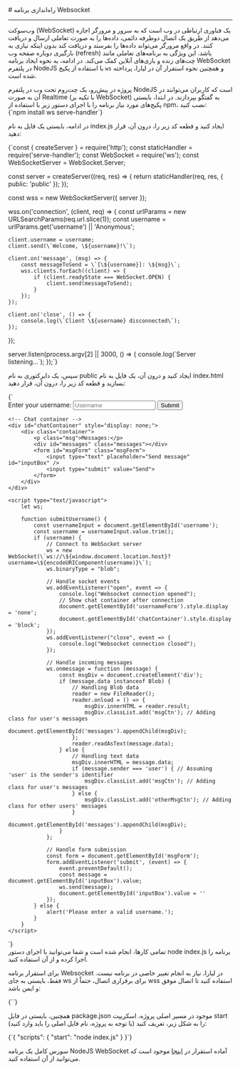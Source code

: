 

<Layout>
<Head>
<title>مستندات وب سوکت در NodeJS - لیارا</title>
<meta property="og:title" content="مستندات خدمات رایانش ابری لیارا" />
<meta property="og:description" content="مستندات مربوط به نحوه راه‌اندازی WebSocket در پلتفرم NodeJS در لیارا"  />
</Head>
# راه‌اندازی برنامه Websocket
<hr className="mb-2" />

وب‌سوکت (WebSocket) یک فناوری ارتباطی در وب است که به سرور و مرورگر اجازه می‌دهد از طریق یک اتصال دوطرفه دائمی، داده‌ها را به صورت تعاملی ارسال و دریافت کنند. در واقع مرورگر می‌تواند داده‌ها را بفرستد و دریافت کند بدون اینکه نیازی به بارگیری دوباره صفحه وب (refresh) باشد. این ویژگی به برنامه‌های تعاملی مانند چت‌های زنده و بازی‌های آنلاین کمک می‌کند.
در ادامه، به نحوه ایجاد برنامه WebSocket در پلتفرم NodeJS با استفاده از پکیج `ws` و همچنین نحوه استقرار آن در لیارا، پرداخته شده است.

<Section id="build-websocket-app-in-nodejs" title="ساخت برنامه WebSocket در NodeJS" />
پروژه‌ در پیش‌رو، یک چت‌روم تحت وب در پلتفرم NodeJS است که کاربران می‌توانند در آن به صورت Realtime (با تکیه بر WebSocket) به گفتگو بپردازند.
در ابتدا، بایستی پکیج‌های مورد نیاز برنامه را با اجرای دستور زیر با استفاده از <Important>npm</Important>، نصب کنید:

<div className="h-2" />
<div dir='ltr'>
    <Highlight className="bash">
        {`npm install ws serve-handler`}
    </Highlight>
</div>
<div className="h-2" />

در ادامه، بایستی یک فایل به نام <Important>index.js</Important> ایجاد کنید و قطعه کد زیر را، درون آن، قرار دهید:

<div className="h-2" />
<div dir='ltr'>
    <Highlight className="js">
        {`const { createServer } = require('http');
const staticHandler = require('serve-handler');
const WebSocket = require('ws');
const WebSocketServer = WebSocket.Server;

const server = createServer((req, res) => {
    return staticHandler(req, res, { public: 'public' });
});

const wss = new WebSocketServer({ server });

wss.on('connection', (client, req) => {
    const urlParams = new URLSearchParams(req.url.slice(1)); 
    const username = urlParams.get('username') || 'Anonymous';

    client.username = username;
    client.send(\`Welcome, \${username}!\`);

    client.on('message', (msg) => {
        const messageToSend = \`[\${username}]: \${msg}\`;
        wss.clients.forEach((client) => {
            if (client.readyState === WebSocket.OPEN) {
                client.send(messageToSend);
            }
        });
    });

    client.on('close', () => {
        console.log(\`Client \${username} disconnected\`);
    });
});

server.listen(process.argv[2] || 3000, () => {
    console.log(\`Server listening...\`);
});`}
    </Highlight>
</div>
<div className="h-2" />

سپس، یک دایرکتوری به نام <Important>public</Important> ایجاد کنید و درون آن، یک فایل به نام <Important>index.html</Important> بسازید و قطعه کد زیر را، درون آن، قرار دهید:

<div className="h-2" />
<div dir='ltr'>
    <Highlight className="html">
{`<!DOCTYPE html>
<html lang="en">

<head>
    <meta charset="UTF-8">
    <meta http-equiv="X-UA-Compatible" content="IE=edge">
    <meta name="viewport" content="width=device-width, initial-scale=1.0">
    <title>Minimlist chat App</title>
</head>

<body>
    <!-- Form for entering username -->
    <div id="usernameForm">
        <label for="username">Enter your username:</label>
        <input type="text" id="username" placeholder="Username">
        <button onclick="submitUsername()">Submit</button>
    </div>

    <!-- Chat container -->
    <div id="chatContainer" style="display: none;">
        <div class="container">
            <p class="msg">Messages:</p>
            <div id="messages" class="messages"></div>
            <form id="msgForm" class="msgForm">
                <input type="text" placeholder="Send message" id="inputBox" />
                <input type="submit" value="Send">
            </form>
        </div>
    </div>

    <script type="text/javascript">
        let ws;

        function submitUsername() {
            const usernameInput = document.getElementById('username');
            const username = usernameInput.value.trim();
            if (username) {
                // Connect to WebSocket server
                ws = new WebSocket(\`ws://\${window.document.location.host}?username=\${encodeURIComponent(username)}\`);
                ws.binaryType = "blob";

                // Handle socket events
                ws.addEventListener("open", event => {
                    console.log("Websocket connection opened");
                    // Show chat container after connection
                    document.getElementById('usernameForm').style.display = 'none';
                    document.getElementById('chatContainer').style.display = 'block';
                });
                ws.addEventListener("close", event => {
                    console.log("Websocket connection closed");
                });

                // Handle incoming messages
                ws.onmessage = function (message) {
                    const msgDiv = document.createElement('div');
                    if (message.data instanceof Blob) {
                        // Handling Blob data
                        reader = new FileReader();
                        reader.onload = () => {
                            msgDiv.innerHTML = reader.result;
                            msgDiv.classList.add('msgCtn'); // Adding class for user's messages
                            document.getElementById('messages').appendChild(msgDiv);
                        };
                        reader.readAsText(message.data);
                    } else {
                        // Handling text data
                        msgDiv.innerHTML = message.data;
                        if (message.sender === 'user') { // Assuming 'user' is the sender's identifier
                            msgDiv.classList.add('msgCtn'); // Adding class for user's messages
                        } else {
                            msgDiv.classList.add('otherMsgCtn'); // Adding class for other users' messages
                        }
                        document.getElementById('messages').appendChild(msgDiv);
                    }
                };

                // Handle form submission
                const form = document.getElementById('msgForm');
                form.addEventListener('submit', (event) => {
                    event.preventDefault();
                    const message = document.getElementById('inputBox').value;
                    ws.send(message);
                    document.getElementById('inputBox').value = ''
                });
            } else {
                alert('Please enter a valid username.');
            }
        }
    </script>
</body>
</html>`}
    </Highlight>
</div>
<div className="h-2" />
تمامی کارها، انجام شده است و شما می‌توانید با اجرای دستور <Important>node index.js</Important> برنامه را اجرا کرده و از آن استفاده کنید.



<Section id="deploy-websocket-nodejs" title="استقرار برنامه NodeJS WebSocket در لیارا" />

برای استقرار برنامه Websocket در لیارا، نیاز به انجام تغییر خاصی در برنامه نیست. فقط، بایستی به جای <Important>ws</Important> برای برقراری اتصال، حتماً از <Important>wss</Important> استفاده کنید تا اتصال موفق و ایمن باشد:
<div className="h-2" />
<div dir='ltr'>
    <Highlight className="html">
        {`<script type="text/javascript">
    // other codes ...
    // Connect to WebSocket server
    ws = new WebSocket(\`wss://\${window.document.location.host}?username=\${encodeURIComponent(username)}\`);
    // other codes ...
</script>`}
    </Highlight>
</div>
<div className="h-2" />

همچنین، بایستی در فایل <Important>package.json</Important> موجود در مسیر اصلی پروژه، اسکریپت <Important>start</Important> را به شکل زیر، تعریف کنید (با توجه به پروژه، نام فایل اصلی را باید وارد کنید):

<div className="h-2" />
<div dir='ltr'>
    <Highlight className="html">
        {`{
  "scripts": {
    "start": "node index.js"
  }
}`}
    </Highlight>
</div>

<div className="h-2" />

<Alert variant="info">
<p>
سورس کامل یک برنامه NodeJS WebSocket آماده استقرار در <a href="https://github.com/liara-cloud/nodejs-getting-started/tree/websocket" className="text-[#2196f3] ">اینجا</a> موجود است که می‌توانید از آن استفاده کنید.
</p>
</Alert>


</Layout>